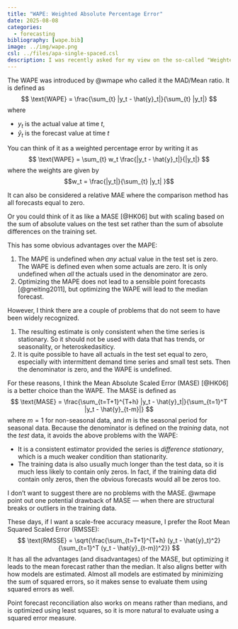 ```yaml
---
title: "WAPE: Weighted Absolute Percentage Error"
date: 2025-08-08
categories:
  - forecasting
bibliography: [wape.bib]
image: ../img/wape.png
csl: ../files/apa-single-spaced.csl
description: I was recently asked for my view on the so-called "Weighted Absolute Percentage Error" (WAPE).
---
```


The WAPE was introduced by @wmape who called it the MAD/Mean ratio. It is defined as
$$
\text{WAPE} = \frac{\sum_{t} |y_t - \hat{y}_t|}{\sum_{t} |y_t|}
$$
where

- $y_t$ is the actual value at time $t$,
- $\hat{y}_t$ is the forecast value at time $t$

You can think of it as a weighted percentage error by writing it as
$$
\text{WAPE} = \sum_{t} w_t \frac{|y_t - \hat{y}_t|}{|y_t|}
$$
where the weights are given by
$$w_t = \frac{|y_t|}{\sum_{t} |y_t| }$$

It can also be considered a relative MAE where the comparison method has all forecasts equal to zero.

Or you could think of it as like a MASE [@HK06] but with scaling based on the sum of absolute values on the test set rather than the sum of absolute differences on the training set.

This has some obvious advantages over the MAPE:

1. The MAPE is undefined when *any* actual value in the test set is zero. The WAPE is defined even when some actuals are zero. It is only undefined when *all* the actuals used in the denominator are zero.
2. Optimizing the MAPE does not lead to a sensible point forecasts [@gneiting2011], but optimizing the WAPE will lead to the median forecast.

However, I think there are a couple of problems that do not seem to have been widely recognized.

1. The resulting estimate is only consistent when the time series is stationary. So it should not be used with data that has trends, or seasonality, or heteroskedasiticy.
2. It is quite possible to have all actuals in the test set equal to zero, especially with intermittent demand time series and small test sets. Then the denominator is zero, and the WAPE is undefined.

For these reasons, I think the Mean Absolute Scaled Error (MASE) [@HK06] is a better choice than the WAPE. The MASE is defined as
$$
\text{MASE} = \frac{\sum_{t=T+1}^{T+h} |y_t - \hat{y}_t|}{\sum_{t=1}^T |y_t - \hat{y}_{t-m}|}
$$
where $m=1$ for non-seasonal data, and $m$ is the seasonal period for seasonal data.
Because the denominator is defined on the *training* data, not the *test* data, it avoids the above problems with the WAPE:

* It is a consistent estimator provided the series is *difference stationary*, which is a much weaker condition than stationarity.
* The training data is also usually much longer than the test data, so it is much less likely to contain only zeros. In fact, if the training data did contain only zeros, then the obvious forecasts would all be zeros too.

I don't want to suggest there are no problems with the MASE. @wmape point out one potential drawback of MASE --- when there are structural breaks or outliers in the training data.

These days, if I want a scale-free accuracy measure, I prefer the Root Mean Squared Scaled Error (RMSSE):
$$
\text{RMSSE} = \sqrt{\frac{\sum_{t=T+1}^{T+h} (y_t - \hat{y}_t)^2}{\sum_{t=1}^T (y_t - \hat{y}_{t-m})^2}}
$$
It has all the advantages (and disadvantages) of the MASE, but optimizing it leads to the mean forecast rather than the median. It also aligns better with how models are estimated. Almost all models are estimated by minimizing the sum of squared errors, so it makes sense to evaluate them using squared errors as well.

Point forecast reconciliation also works on means rather than medians, and is optimized using least squares, so it is more natural to evaluate using a squared error measure.
